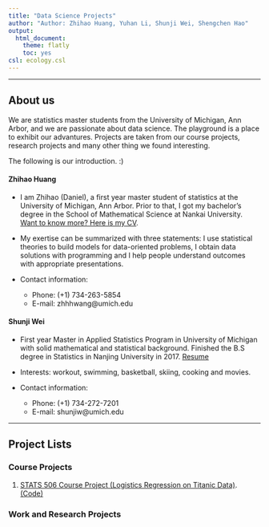 ```yaml
---
title: "Data Science Projects"
author: "Author: Zhihao Huang, Yuhan Li, Shunji Wei, Shengchen Hao"
output:
  html_document:
    theme: flatly
    toc: yes
csl: ecology.csl
---
```


--------------

## About us

We are statistics master students from the University of Michigan, Ann Arbor, and we are passionate about data science. The playground is a place to exhibit our advantures. Projects are taken from our course projects, research projects and many other thing we found interesting. 

The following is our introduction. :)

#### Zhihao Huang

* I am Zhihao (Daniel), a first year master student of statistics at the University of Michigan, Ann Arbor. Prior to that, I got my bachelor's degree in the School of Mathematical Science at Nankai University. [Want to know more? Here is my CV](Zhihao_Huang_Resume.pdf). 

* My exertise can be summarized with three statements: I use statistical theories to build models for data-oriented problems, I obtain data solutions with programming and I help people understand outcomes with appropriate presentations. 

* Contact information:
    + Phone: (+1) 734-263-5854
    + E-mail: zhhhwang@umich.edu 


#### Shunji Wei

* First year Master in Applied Statistics Program in University of Michigan with solid mathematical and statistical background. Finished the B.S degree in Statistics in Nanjing University in 2017. [Resume](Shunji_Resume.pdf)

* Interests: workout, swimming, basketball, skiing, cooking and movies.

* Contact information:
    + Phone: (+1) 734-272-7201
    + E-mail: shunjiw@umich.edu 

----------

## Project Lists {.tabset}

### Course Projects

1. [STATS 506 Course Project (Logistics Regression on Titanic Data)](STATS506_Group_Project.html). [(Code)](STATS506_Course_Project.Rmd)

### Work and Research Projects

